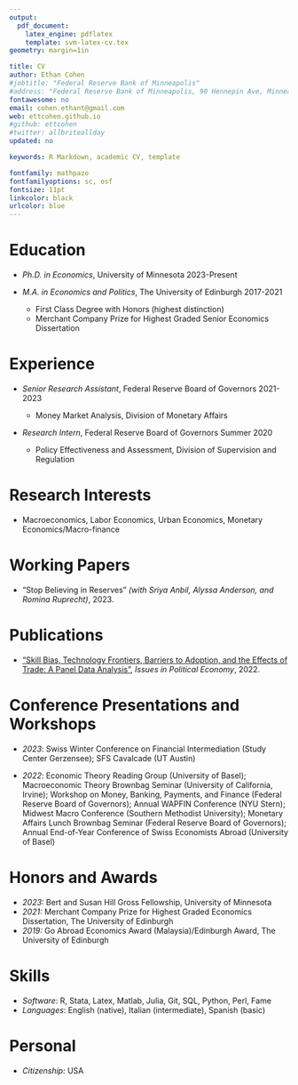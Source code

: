 ```yaml
---
output: 
  pdf_document:
    latex_engine: pdflatex
    template: svm-latex-cv.tex
geometry: margin=1in

title: CV
author: Ethan Cohen
#jobtitle: "Federal Reserve Bank of Minneapolis"
#address: "Federal Reserve Bank of Minneapolis, 90 Hennepin Ave, Minneapolis, MN 55401"
fontawesome: no
email: cohen.ethant@gmail.com
web: ettcohen.github.io
#github: ettcohen
#twitter: allbriteallday
updated: no

keywords: R Markdown, academic CV, template

fontfamily: mathpazo
fontfamilyoptions: sc, osf
fontsize: 11pt
linkcolor: black
urlcolor: blue
---
```


# Education

- *Ph.D. in Economics*, University of Minnesota \hfill 2023-Present

- *M.A. in Economics and Politics*, The University of Edinburgh \hfill 2017-2021
	
	- First Class Degree with Honors (highest distinction)
	- Merchant Company Prize for Highest Graded Senior Economics Dissertation


# Experience

- *Senior Research Assistant*, Federal Reserve Board of Governors \hfill 2021-2023

	- Money Market Analysis, Division of Monetary Affairs

- *Research Intern*, Federal Reserve Board of Governors \hfill Summer 2020

	- Policy Effectiveness and Assessment, Division of Supervision and Regulation 

# Research Interests

- Macroeconomics, Labor Economics, Urban Economics, Monetary Economics/Macro-finance

# Working Papers 

- “Stop Believing in Reserves” *(with Sriya Anbil, Alyssa Anderson, and Romina Ruprecht)*, 2023.

# Publications

- [“Skill Bias, Technology Frontiers, Barriers to Adoption, and the Effects of Trade: A Panel Data Analysis”](https://ettcohen.github.io/files/papers/diss.pdf), *Issues in Political Economy*, 2022.

# Conference Presentations and Workshops

- *2023*: Swiss Winter Conference on Financial Intermediation (Study Center Gerzensee); SFS Cavalcade (UT Austin)

- *2022*: Economic Theory Reading Group (University of Basel); Macroeconomic Theory Brownbag Seminar (University of California, Irvine); Workshop on Money, Banking, Payments, and Finance (Federal Reserve Board of Governors); Annual WAPFIN Conference (NYU Stern); Midwest Macro Conference (Southern Methodist University); Monetary Affairs Lunch Brownbag Seminar (Federal Reserve Board of Governors); Annual End-of-Year Conference of Swiss Economists Abroad (University of Basel)

# Honors and Awards
- *2023:* Bert and Susan Hill Gross Fellowship, University of Minnesota
- *2021:* Merchant Company Prize for Highest Graded Economics Dissertation, The University of Edinburgh
- *2019:* Go Abroad Economics Award (Malaysia)/Edinburgh Award, The University of Edinburgh

# Skills
- *Software*: R, Stata, Latex, Matlab, Julia, Git, SQL, Python, Perl, Fame
- *Languages*: English (native), Italian (intermediate), Spanish (basic)

# Personal
- *Citizenship:* USA
